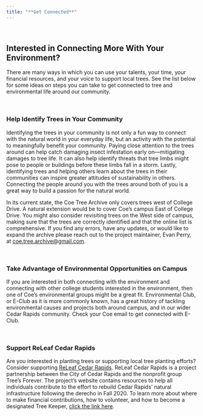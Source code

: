 ```yaml
---
title: "**Get Connected**"
---
```


<br>

## **Interested in Connecting More With Your Environment?**

There are many ways in which you can use your talents, your time, your financial resources, and your voice to support local trees. See the list below for some ideas on steps you can take to get connected to tree and environmental life around our community.

<br>

### **Help Identify Trees in Your Community**

Identifying the trees in your community is not only a fun way to connect with the natural world in your everyday life, but an activity with the potential to meaningfully benefit your community. Paying close attention to the trees around can help catch damaging insect infestation early on---mitigating damages to tree life. It can also help identify threats that tree limbs might pose to people or buildings before these limbs fall in a storm. Lastly, identifying trees and helping others learn about the trees in their communities can inspire greater attitudes of sustainability in others. Connecting the people around you with the trees around both of you is a great way to build a passion for the natural world.

In its current state, the Coe Tree Archive only covers trees west of College Drive. A natural extension would be to cover Coe's campus East of College Drive. You might also consider revisiting trees on the West side of campus, making sure that the trees are correctly identified and that the online list is comprehensive. If you find any errors, have any updates, or would like to expand the archive please reach out to the project maintainer, Evan Perry, at [coe.tree.archive\@gmail.com](mailto:coe.tree.archive@gmail.com).

<br>

### **Take Advantage of Environmental Opportunities on Campus**

If you are interested in both connecting with the environment and connecting with other college students interested in the environment, then one of Coe's environmental groups might be a great fit. Environmental Club, or E-Club as it is more commonly known, has a great history of tackling environmental causes and projects both around campus, and in our wider Cedar Rapids community. Check your Coe email to get connected with E-Club.

<br>

### **Support ReLeaf Cedar Rapids**

Are you interested in planting trees or supporting local tree planting efforts? Consider supporting [ReLeaf Cedar Rapids](https://www.cedar-rapids.org/residents/parks_and_recreation/releaf_cedar_rapids_.php). ReLeaf Cedar Rapids is a project partnership between the City of Cedar Rapids and the nonprofit group Tree's Forever. The project's website contains resources to help all individuals contribute to the effort to rebuild Cedar Rapids' natural infrastructure following the derecho in Fall 2020. To learn more about where to make financial contributions, how to volunteer, and how to become a designated Tree Keeper, [click the link here](https://www.cedar-rapids.org/residents/parks_and_recreation/how_can_i_help_/index.php).

<br>
